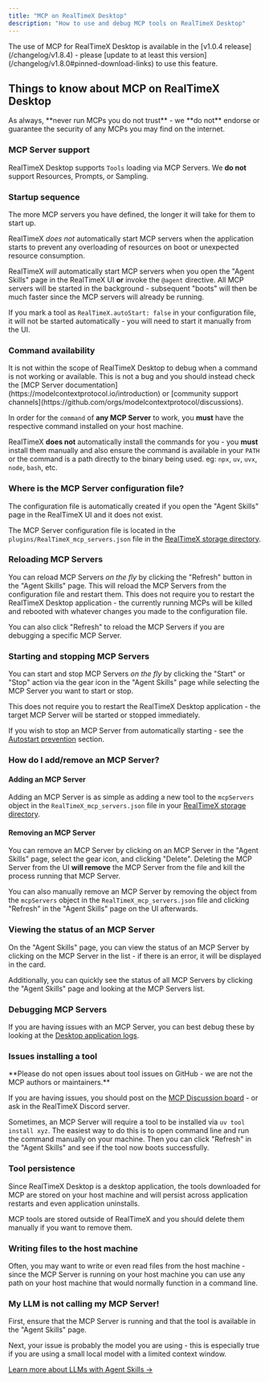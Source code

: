 ```yaml
---
title: "MCP on RealTimeX Desktop"
description: "How to use and debug MCP tools on RealTimeX Desktop"
---
```



<Callout type="info" emoji="💡">
  The use of MCP for RealTimeX Desktop is available in the [v1.0.4 release](/changelog/v1.8.4) - please [update to at least this version](/changelog/v1.8.0#pinned-download-links) to use this feature.
</Callout>

## Things to know about MCP on RealTimeX Desktop

<Callout type="error" emoji="🔒">
  As always, **never run MCPs you do not trust** - we **do not** endorse or guarantee the security of any MCPs you may find on the internet.
</Callout>

### MCP Server support

RealTimeX Desktop supports `Tools` loading via MCP Servers. We **do not** support Resources, Prompts, or Sampling.

### Startup sequence

<Callout type="info" emoji="💡">
  The more MCP servers you have defined, the longer it will take for them to start up.
</Callout>

RealTimeX _does not_ automatically start MCP servers when the application starts to prevent any overloading of resources on boot or unexpected resource consumption.

RealTimeX _will_ automatically start MCP servers when you open the "Agent Skills" page in the RealTimeX UI **or** invoke the `@agent` directive.
All MCP servers will be started in the background - subsequent "boots" will then be much faster since the MCP servers will already be running.

If you mark a tool as `RealTimeX.autoStart: false` in your configuration file, it will not be started automatically - you will need to start it manually from the UI.

### Command availability

<Callout type="warning" emoji="⚠️">
  It is not within the scope of RealTimeX Desktop to debug when a command is not working or available. This is not a bug and you should instead check the [MCP Server documentation](https://modelcontextprotocol.io/introduction) or [community support channels](https://github.com/orgs/modelcontextprotocol/discussions).
</Callout>

In order for the `command` of **any MCP Server** to work, you **must** have the respective command installed on your host machine.

RealTimeX **does not** automatically install the commands for you - you **must** install them manually and also ensure the command is available in your `PATH` or the command is a path directly to the binary being used.
eg: `npx`, `uv`, `uvx`, `node`, `bash`, etc.

### Where is the MCP Server configuration file?

<Callout type="info" emoji="💡">
  The configuration file is automatically created if you open the "Agent Skills" page in the RealTimeX UI and it does not exist.
</Callout>

The MCP Server configuration file is located in the `plugins/RealTimeX_mcp_servers.json` file in the [RealTimeX storage directory](/installation-desktop/storage).

### Reloading MCP Servers

You can reload MCP Servers *on the fly* by clicking the "Refresh" button in the "Agent Skills" page. This will reload the MCP Servers from the configuration file and restart them. 
This does not require you to restart the RealTimeX Desktop application - the currently running MCPs will be killed and rebooted with whatever changes you made to the configuration file.

You can also click "Refresh" to reload the MCP Servers if you are debugging a specific MCP Server.

### Starting and stopping MCP Servers

You can start and stop MCP Servers *on the fly* by clicking the "Start" or "Stop" action via the gear icon in the "Agent Skills" page while selecting the MCP Server you want to start or stop.

This does not require you to restart the RealTimeX Desktop application - the target MCP Server will be started or stopped immediately.

If you wish to stop an MCP Server from automatically starting - see the [Autostart prevention](#autostart-prevention) section.

### How do I add/remove an MCP Server?

#### Adding an MCP Server
Adding an MCP Server is as simple as adding a new tool to the `mcpServers` object in the `RealTimeX_mcp_servers.json` file in your [RealTimeX storage directory](/installation-desktop/storage).

#### Removing an MCP Server

You can remove an MCP Server by clicking on an MCP Server in the "Agent Skills" page, select the gear icon, and clicking "Delete".
Deleting the MCP Server from the UI **will remove** the MCP Server from the file and kill the process running that MCP Server.

You can also manually remove an MCP Server by removing the object from the `mcpServers` object in the `RealTimeX_mcp_servers.json` file and clicking "Refresh" in the "Agent Skills" page on the UI afterwards.

### Viewing the status of an MCP Server

On the "Agent Skills" page, you can view the status of an MCP Server by clicking on the MCP Server in the list - if there is an error, it will be displayed in the card.

Additionally, you can quickly see the status of all MCP Servers by clicking the "Agent Skills" page and looking at the MCP Servers list.

### Debugging MCP Servers

If you are having issues with an MCP Server, you can best debug these by looking at the [Desktop application logs](/installation-desktop/debug#general-debugging).

### Issues installing a tool

<Callout type="info" emoji="💡">
  **Please do not open issues about tool issues on GitHub - we are not the MCP authors or maintainers.** 
  
  If you are having issues, you should post on the [MCP Discussion board](https://github.com/orgs/modelcontextprotocol/discussions) - or ask in the RealTimeX Discord server.
</Callout>

Sometimes, an MCP Server will require a tool to be installed via `uv tool install xyz`.
The easiest way to do this is to open command line and run the command manually on your machine. Then you can click "Refresh" in the "Agent Skills" and see if the tool now boots successfully.

### Tool persistence

Since RealTimeX Desktop is a desktop application, the tools downloaded for MCP are stored on your host machine and will persist across application restarts and even application uninstalls.

MCP tools are stored outside of RealTimeX and you should delete them manually if you want to remove them.

### Writing files to the host machine

Often, you may want to write or even read files from the host machine - since the MCP Server is running on your host machine you can use any path on your host machine that would normally function in a command line.

### My LLM is not calling my MCP Server!

First, ensure that the MCP Server is running and that the tool is available in the "Agent Skills" page.

Next, your issue is probably the model you are using - this is especially true if you are using a small local model with a limited context window.

[Learn more about LLMs with Agent Skills &rarr;](/agent-not-using-tools)